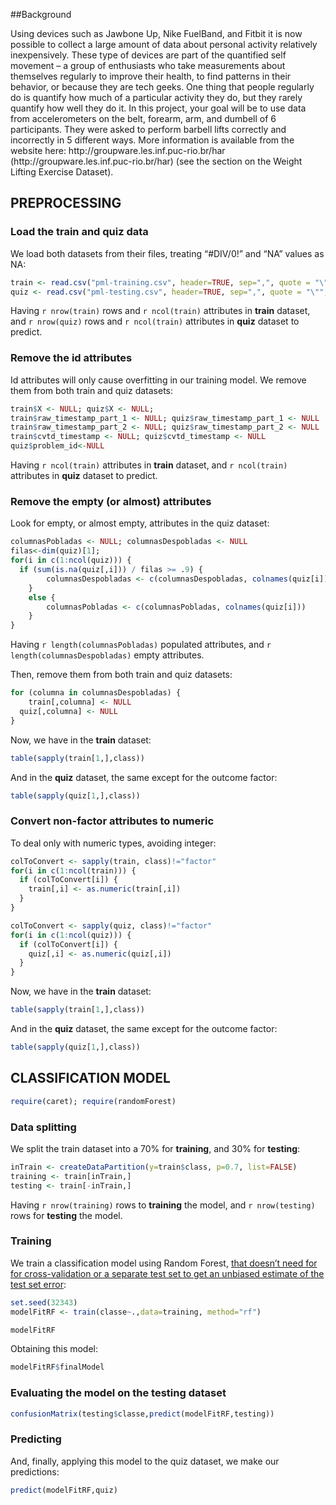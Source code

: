 ##Background

Using devices such as Jawbone Up, Nike FuelBand, and Fitbit it is now possible to collect a large amount of data about personal activity relatively inexpensively. These type of devices are part of the quantified self movement – a group of enthusiasts who take measurements about themselves regularly to improve their health, to find patterns in their behavior, or because they are tech geeks. One thing that people regularly do is quantify how much of a particular activity they do, but they rarely quantify how well they do it. In this project, your goal will be to use data from accelerometers on the belt, forearm, arm, and dumbell of 6 participants. They were asked to perform barbell lifts correctly and incorrectly in 5 different ways. More information is available from the website
here: http://groupware.les.inf.puc-rio.br/har (http://groupware.les.inf.puc-rio.br/har) (see the section on the Weight Lifting Exercise Dataset).

## PREPROCESSING

### Load the train and quiz data

We load both datasets from their files, treating "#DIV/0!" and "NA" values as NA:

```r
train <- read.csv("pml-training.csv", header=TRUE, sep=",", quote = "\"", na.strings=c("#DIV/0!","NA") )
quiz <- read.csv("pml-testing.csv", header=TRUE, sep=",", quote = "\"", na.strings=c("#DIV/0!","NA") )
```

Having `r nrow(train)` rows and `r ncol(train)` attributes in **train** dataset, 
and `r nrow(quiz)` rows and `r ncol(train)` attributes in **quiz** dataset to predict.

### Remove the id attributes

Id attributes will only cause overfitting in our training model.
We remove them from both train and quiz datasets:

```r
train$X <- NULL; quiz$X <- NULL;
train$raw_timestamp_part_1 <- NULL; quiz$raw_timestamp_part_1 <- NULL
train$raw_timestamp_part_2 <- NULL; quiz$raw_timestamp_part_2 <- NULL
train$cvtd_timestamp <- NULL; quiz$cvtd_timestamp <- NULL
quiz$problem_id<-NULL
```

Having `r ncol(train)` attributes in **train** dataset, 
and `r ncol(train)` attributes in **quiz** dataset to predict.

### Remove the empty (or almost) attributes

Look for empty, or almost empty, attributes in the quiz dataset:

```r
columnasPobladas <- NULL; columnasDespobladas <- NULL
filas<-dim(quiz)[1]; 
for(i in c(1:ncol(quiz))) {
  if (sum(is.na(quiz[,i])) / filas >= .9) { 
		columnasDespobladas <- c(columnasDespobladas, colnames(quiz[i]))
	}
	else {
		columnasPobladas <- c(columnasPobladas, colnames(quiz[i]))
	}
}
```

Having `r length(columnasPobladas)` populated attributes, and `r length(columnasDespobladas)` empty attributes.

Then, remove them from both train and quiz datasets:

```r
for (columna in columnasDespobladas) {
	train[,columna] <- NULL
  quiz[,columna] <- NULL
}
```

Now, we have in the **train** dataset:

```r
table(sapply(train[1,],class))
```

And in the **quiz** dataset, the same except for the outcome factor:

```r
table(sapply(quiz[1,],class))
```

### Convert non-factor attributes to numeric

To deal only with numeric types, avoiding integer:

```r
colToConvert <- sapply(train, class)!="factor"
for(i in c(1:ncol(train))) {
  if (colToConvert[i]) {
    train[,i] <- as.numeric(train[,i])
  }
}

colToConvert <- sapply(quiz, class)!="factor"
for(i in c(1:ncol(quiz))) {
  if (colToConvert[i]) {
    quiz[,i] <- as.numeric(quiz[,i])
  }
}
```

Now, we have in the **train** dataset:

```r
table(sapply(train[1,],class))
```

And in the **quiz** dataset, the same except for the outcome factor:

```r
table(sapply(quiz[1,],class))
```

## CLASSIFICATION MODEL

```r
require(caret); require(randomForest)
```

### Data splitting

We split the train dataset into a 70% for **training**, and 30% for **testing**:

```r
inTrain <- createDataPartition(y=train$class, p=0.7, list=FALSE)
training <- train[inTrain,]
testing <- train[-inTrain,]
```

Having `r nrow(training)` rows to **training** the model, and `r nrow(testing)` rows for **testing** the model.

### Training

We train a classification model using Random Forest, [that doesn't need for for cross-validation or a separate test set to get an unbiased estimate of the test set error](http://www.stat.berkeley.edu/~breiman/RandomForests/cc_home.htm#ooberr):

```r
set.seed(32343)
modelFitRF <- train(classe~.,data=training, method="rf")
```

```r
modelFitRF
```

Obtaining this model:

```r
modelFitRF$finalModel
```

### Evaluating the model on the testing dataset

```r
confusionMatrix(testing$classe,predict(modelFitRF,testing))
```

### Predicting

And, finally, applying this model to the quiz dataset, we make our predictions:

```r
predict(modelFitRF,quiz)
```
